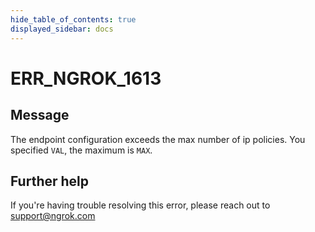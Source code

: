 ```yaml
---
hide_table_of_contents: true
displayed_sidebar: docs
---
```



# ERR_NGROK_1613

## Message

The endpoint configuration exceeds the max number of ip policies. You specified `VAL`, the maximum is `MAX`.

<ErrorDetails error="err_ngrok_1613" />

## Further help

If you're having trouble resolving this error, please reach out to [support@ngrok.com](mailto:support@ngrok.com?subject=Help%20with%20ERR_NGROK_1613)
